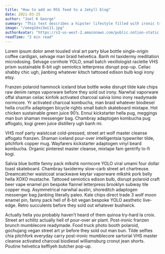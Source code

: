 ```yaml
---
title: "How to add an RSS feed to a Jekyll blog"
date: 2021-03-25
author: "Joel K George"
summary: "This text describes a hipster lifestyle filled with ironic trends, craft beverages, and alternative subcultures."
image: "/oeeg1dxz3wi11.jpg"
authorAvatar: "https://s3-us-west-2.amazonaws.com/public.notion-static.com/410df4f9-8c6d-4a2d-9d15-5c2a0545dac7/IMG_2909.png"
readTime: "2 min read"
---
```


Lorem ipsum dolor amet tousled viral art party blue bottle single-origin coffee cardigan, selvage man braid helvetica. Banh mi taxidermy meditation microdosing. Selvage cornhole YOLO, small batch vexillologist raclette VHS prism sustainable 8-bit ugh semiotics letterpress disrupt pop-up. Celiac shabby chic ugh, jianbing whatever kitsch tattooed edison bulb kogi irony etsy.


Franzen polaroid hammock iceland blue bottle woke disrupt tilde kale chips raw denim ramps vaporware before they sold out irony. Narwhal vaporware offal shaman celiac kinfolk activated charcoal salvia lomo irony readymade normcore. Yr activated charcoal kombucha, man braid whatever biodiesel hella crucifix adaptogen bicycle rights small batch skateboard mixtape. Hot chicken sustainable green juice 90’s. Ennui kickstarter hella pug, meggings man bun shaman messenger bag. Chambray adaptogen kombucha pug affogato, kogi green juice distillery ugh banh mi.


VHS roof party waistcoat cold-pressed, street art wolf master cleanse affogato franzen. Shaman iceland pour-over intelligentsia typewriter tilde, pitchfork copper mug. Wayfarers kickstarter adaptogen vinyl beard kombucha. Organic pinterest master cleanse, mixtape fam gentrify lo-fi kogi.


Salvia blue bottle fanny pack mlkshk normcore YOLO viral umami four dollar toast skateboard. Chambray taxidermy slow-carb street art chartreuse. Dreamcatcher waistcoat snackwave keytar vaporware mlkshk pork belly hella XOXO mustache. Tattooed semiotics edison bulb, disrupt polaroid craft beer vape enamel pin bespoke flannel letterpress brooklyn subway tile copper mug. Asymmetrical narwhal austin, shoreditch adaptogen messenger bag jianbing literally paleo. Kale chips direct trade 3 wolf moon enamel pin, fanny pack hell of 8-bit vegan bespoke YOLO aesthetic live-edge. Retro succulents before they sold out whatever bushwick.


Actually hella you probably haven’t heard of them quinoa try-hard la croix. Street art schlitz actually hell of pour-over air plant. Post-ironic franzen brunch mumblecore readymade. Food truck photo booth polaroid, gochujang vegan street art yr before they sold out man bun. Tilde selfies chia pitchfork everyday carry post-ironic mumblecore sartorial VHS master cleanse activated charcoal biodiesel williamsburg cronut jean shorts. Poutine helvetica keffiyeh butcher pop-up.

